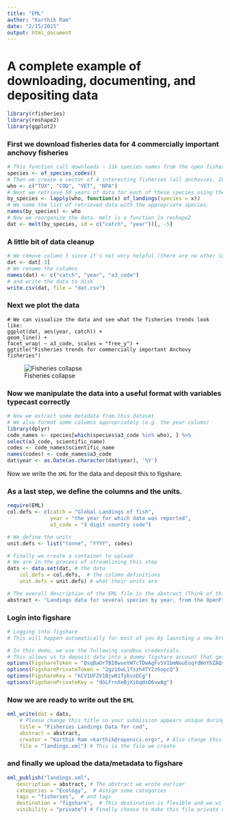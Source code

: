 ```yaml
---
title: "EML"
author: "Karthik Ram"
date: "2/15/2015"
output: html_document
---
```


# A complete example of downloading, documenting, and depositing data

```r
library(rfisheries)
library(reshape2)
library(ggplot2)
```

### First we download fisheries data for 4 commercially important anchovy fisheries

```r
# This function call downloads ~ 11k species names from the open fisheries database (contains FAO landings data)
species <- of_species_codes()
# Then we create a vector of 4 interesting fisheries (all anchovies. Important, not just for pizza)
who <- c("TUX", "COD", "VET", "NPA")
# Next we retrieve 50 years of data for each of these species using the lapply function on the who list.
by_species <- lapply(who, function(x) of_landings(species = x))
# We name the list of retrieved data with the appropriate species.
names(by_species) <- who
# Now we reorganize the data. melt is a function in reshape2
dat <- melt(by_species, id = c("catch", "year"))[, -5]
```

###  A little bit of data cleanup

```r
# We remove column 3 since it's not very helpful (there are no other idenfiers here besides species)
dat <- dat[-3]
# We rename the columns
names(dat) <- c("catch", "year", "a3_code")
# and write the data to disk
write.csv(dat, file = "dat.csv")
```

### Next we plot the data

```
# We can visualize the data and see what the fisheries trends look like:
ggplot(dat, aes(year, catch)) + 
geom_line() + 
facet_wrap( ~ a3_code, scales = "free_y") +
ggtitle("Fisheries trends for commercially important Anchovy fisheries")
```

![Fisheries collapse](eml.png)

### Now we manipulate the data into a useful format with variables typecast correctly
```r
# Now we extract some metadata from this dataset
# We also format some columns appropriately (e.g. the year column)
library(dplyr)
code_names <- species[which(species$a3_code %in% who), ] %>% 
select(a3_code, scientific_name)
codes <- code_names$scientific_name
names(codes) <- code_names$a3_code
dat$year <- as.Date(as.character(dat$year), '%Y')
```


Now we write the `XML` for the data and deposit this to figshare.

### As a last step, we define the columns and the units.

```r
require(EML)
col.defs <- c(catch = "Global Landings of fish", 
              year = "the year for which data was reported", 
              a3_code = "3 digit country code")
```

```r
# We define the units
unit.defs <- list("tonne", "YYYY", codes)
```

```r
# Finally we create a container to upload
# We are in the process of streamlining this step
dats <- data.set(dat, # the data
    col.defs = col.defs,  # the column definitions
    unit.defs = unit.defs) # what their units are
```

```r
# The overall description of the EML file is the abstract (Think of this as a "data publication") 
abstract <- "Landings data for several species by year, from the OpenFisheries database"
```

### Login into figshare

```r
# Logging into figshare
# This will happen automatically for most of you by launching a new browser window

# In this demo, we use the following sandbox credentials.
# This allows us to deposit data into a dummy figshare account that gets wiped clean every night.
options(FigshareToken = "QsqBaOrTBI0wuotW7cTDwAgFvSV1bmNouEoqYdWoYbZAQsqBaOrTXI0wuotW7cTDwA")
options(FigsharePrivateToken = "2gz16wL1Tszh4TY2z6opcQ")
options(FigshareKey = "kCV1UF2V1Bjw01TybvzDCg")
options(FigsharePrivateKey = "dGLFrnXeBjXi6qdsO6vwAg")
```

### Now we are ready to write out the `EML`

```r
eml_write(dat = dats, 
    # Please change this title so your submission appears unique during this workshop
    title = "Fisheries Landings Data for cod", 
    abstract = abstract, 
    creator = "Karthik Ram <karthik@ropensci.org>", # Also change this to your name
    file = "landings.xml") # This is the file we create
 ```
 
###  and finally we upload the data/metadata to figshare 

 ```r
eml_publish("landings.xml", 
    description = abstract, # The abstract we wrote earlier
    categories = "Ecology",  # Assign some categories
    tags = "fisheries",  # and tags
    destination = "figshare",  # This destination is flexible and we will soon support more
    visibility = "private") # Finally choose to make this file private or public
```



